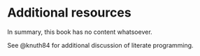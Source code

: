 # Additional resources

In summary, this book has no content whatsoever.

See @knuth84 for additional discussion of literate programming.
